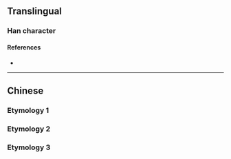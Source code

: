 {{also|僅}}
{{character info}}
==Translingual==

===Han character===
{{Han char|rn=9|rad=人|as=02|sn=4|four=|canj=OE|ids=⿰亻又}}

====References====
* {{Han ref|kx=0091.130|dkj=00353|dj=0193.050|hdz=10110.040|uh=4EC5|ud=20165}}

----

==Chinese==

===Etymology 1===
{{zh-see|僅|sv}}

===Etymology 2===
{{zh-see|付|v}}

===Etymology 3===
{{zh-see|奴|v}}